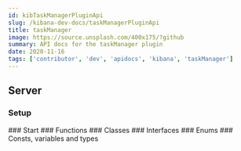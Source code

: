 ```yaml
---
id: kibTaskManagerPluginApi
slug: /kibana-dev-docs/taskManagerPluginApi
title: taskManager
image: https://source.unsplash.com/400x175/?github
summary: API docs for the taskManager plugin
date: 2020-11-16
tags: ['contributor', 'dev', 'apidocs', 'kibana', 'taskManager']
---
```



## Server

### Setup
<DocDefinitionList data={[taskManagerObj.server.setup]}/>
### Start
<DocDefinitionList data={[taskManagerObj.server.start]}/>
### Functions
<DocDefinitionList data={taskManagerObj.server.functions}/>
### Classes
<DocDefinitionList data={taskManagerObj.server.classes}/>
### Interfaces
<DocDefinitionList data={taskManagerObj.server.interfaces}/>
### Enums
<DocDefinitionList data={taskManagerObj.server.enums}/>
### Consts, variables and types
<DocDefinitionList data={taskManagerObj.server.misc}/>

